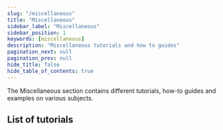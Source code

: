 ```yaml
---
slug: "/miscellaneous"
title: "Miscellaneous"
sidebar_label: "Miscellaneous"
sidebar_position: 1
keywords: [miscellaneous]
description: "Miscellaneous tutorials and how to guides"
pagination_next: null
pagination_prev: null
hide_title: false
hide_table_of_contents: true
---
```


The Miscellaneous section contains different tutorials, how-to guides and examples on various subjects. 

## List of tutorials


<ListOfDocsComponent/>

